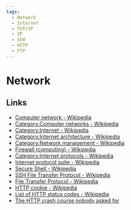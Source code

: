 ```yaml
---
tags:
  - Network
  - Internet
  - TCP/IP
  - IP
  - SSH
  - HTTP
  - FTP
---
```


# Network

## Links

- [Computer network - Wikipedia](https://en.wikipedia.org/wiki/Computer_network)
- [Category:Computer networks - Wikipedia](https://en.wikipedia.org/wiki/Category:Computer_networks)
- [Category:Internet - Wikipedia](https://en.wikipedia.org/wiki/Category:Internet)
- [Category:Internet architecture - Wikipedia](https://en.wikipedia.org/wiki/Category:Internet_architecture)
- [Category:Network management - Wikipedia](https://en.wikipedia.org/wiki/Category:Network_management)
- [Firewall (computing) - Wikipedia](<https://en.wikipedia.org/wiki/Firewall_(computing)>)
- [Category:Internet protocols - Wikipedia](https://en.wikipedia.org/wiki/Category:Internet_protocols)
- [Internet protocol suite - Wikipedia](https://en.wikipedia.org/wiki/Internet_protocol_suite)
- [Secure Shell - Wikipedia](https://en.wikipedia.org/wiki/Secure_Shell)
- [SSH File Transfer Protocol - Wikipedia](https://en.wikipedia.org/wiki/SSH_File_Transfer_Protocol)
- [File Transfer Protocol - Wikipedia](https://en.wikipedia.org/wiki/File_Transfer_Protocol)
- [HTTP cookie - Wikipedia](https://en.wikipedia.org/wiki/HTTP_cookie)
- [List of HTTP status codes - Wikipedia](https://en.wikipedia.org/wiki/List_of_HTTP_status_codes)
- [The HTTP crash course nobody asked for](https://fasterthanli.me/articles/the-http-crash-course-nobody-asked-for)
